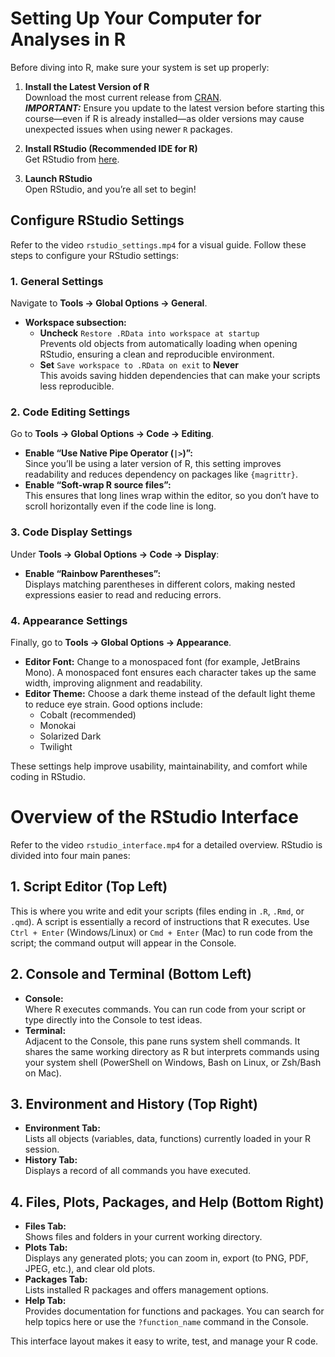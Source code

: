 # Setting Up Your Computer for Analyses in R

Before diving into R, make sure your system is set up properly:

1. **Install the Latest Version of R**  
   Download the most current release from [CRAN](https://cran.r-project.org/).  
   **_IMPORTANT:_** Ensure you update to the latest version before starting this course—even if R is already installed—as older versions may cause unexpected issues when using newer `R` packages.

2. **Install RStudio (Recommended IDE for R)**  
   Get RStudio from [here](https://posit.co/download/rstudio-desktop/).

3. **Launch RStudio**  
   Open RStudio, and you're all set to begin!

## Configure RStudio Settings

Refer to the video `rstudio_settings.mp4` for a visual guide. Follow these steps to configure your RStudio settings:

### 1. General Settings

Navigate to **Tools → Global Options → General**.

- **Workspace subsection:**
  - **Uncheck** `Restore .RData into workspace at startup`  
    Prevents old objects from automatically loading when opening RStudio, ensuring a clean and reproducible environment.
  - **Set** `Save workspace to .RData on exit` to **Never**  
    This avoids saving hidden dependencies that can make your scripts less reproducible.

### 2. Code Editing Settings

Go to **Tools → Global Options → Code → Editing**.

- **Enable "Use Native Pipe Operator (`|>`)":**  
  Since you’ll be using a later version of R, this setting improves readability and reduces dependency on packages like `{magrittr}`.
- **Enable "Soft-wrap R source files":**  
  This ensures that long lines wrap within the editor, so you don’t have to scroll horizontally even if the code line is long.

### 3. Code Display Settings

Under **Tools → Global Options → Code → Display**:

- **Enable "Rainbow Parentheses":**  
  Displays matching parentheses in different colors, making nested expressions easier to read and reducing errors.

### 4. Appearance Settings

Finally, go to **Tools → Global Options → Appearance**.

- **Editor Font:** Change to a monospaced font (for example, JetBrains Mono). A monospaced font ensures each character takes up the same width, improving alignment and readability.
- **Editor Theme:** Choose a dark theme instead of the default light theme to reduce eye strain. Good options include:
  - Cobalt (recommended)
  - Monokai
  - Solarized Dark
  - Twilight

These settings help improve usability, maintainability, and comfort while coding in RStudio.

# Overview of the RStudio Interface

Refer to the video `rstudio_interface.mp4` for a detailed overview. RStudio is divided into four main panes:

## 1. Script Editor (Top Left)

This is where you write and edit your scripts (files ending in `.R`, `.Rmd`, or `.qmd`). A script is essentially a record of instructions that R executes. Use `Ctrl + Enter` (Windows/Linux) or `Cmd + Enter` (Mac) to run code from the script; the command output will appear in the Console.

## 2. Console and Terminal (Bottom Left)

- **Console:**  
  Where R executes commands. You can run code from your script or type directly into the Console to test ideas.
- **Terminal:**  
  Adjacent to the Console, this pane runs system shell commands. It shares the same working directory as R but interprets commands using your system shell (PowerShell on Windows, Bash on Linux, or Zsh/Bash on Mac).

## 3. Environment and History (Top Right)

- **Environment Tab:**  
  Lists all objects (variables, data, functions) currently loaded in your R session.
- **History Tab:**  
  Displays a record of all commands you have executed.

## 4. Files, Plots, Packages, and Help (Bottom Right)

- **Files Tab:**  
  Shows files and folders in your current working directory.
- **Plots Tab:**  
  Displays any generated plots; you can zoom in, export (to PNG, PDF, JPEG, etc.), and clear old plots.
- **Packages Tab:**  
  Lists installed R packages and offers management options.
- **Help Tab:**  
  Provides documentation for functions and packages. You can search for help topics here or use the `?function_name` command in the Console.

This interface layout makes it easy to write, test, and manage your R code.
